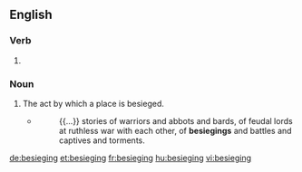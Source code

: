 
==English==

===Verb===
{{head|en}}

# {{present participle of|besiege|lang=en}}

===Noun===
{{en-noun}}

# The act by which a place is besieged.
#* {{w|Frances Hodgson Burnett}}
#*: {{...}} stories of warriors and abbots and bards, of feudal lords at ruthless war with each other, of '''besiegings''' and battles and captives and torments.

[[de:besieging]]
[[et:besieging]]
[[fr:besieging]]
[[hu:besieging]]
[[vi:besieging]]